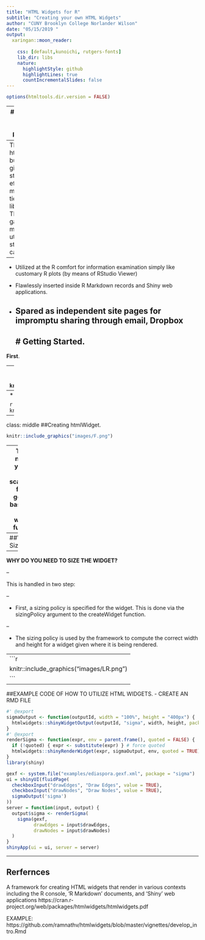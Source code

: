 ```yaml
---
title: "HTML Widgets for R"
subtitle: "Creating your own HTML Widgets"
author: "CUNY Brooklyn College Norlander Wilson"
date: "05/15/2019 "
output:
  xaringan::moon_reader:
  
    css: [default,kunoichi, rutgers-fonts]
    lib_dir: libs
    nature:
      highlightStyle: github
      highlightLines: true
      countIncrementalSlides: false
---
```


```r
options(htmltools.dir.version = FALSE)
```

--
# What is a HTML Widgets Package?

```r
knitr::include_graphics("images/G.jpg")
```
--
The htmlwidgets bundle that gives a structure to effectively making R ties to the libraries. These gadgets made utilizing the structure can be: 

--


- Utilized at the R comfort for information examination simply like customary R plots (by means of RStudio Viewer) 

- Flawlessly inserted inside R Markdown records and Shiny web applications. 

- Spared as independent site pages for impromptu sharing through email, Dropbox
---
# Getting Started. 
--


**First**. 


--
* INSTALL THE HTMLWIDGETS PACKAGE. 
```r
knitr::include_graphics("images/FL.png")
```
--
* INSTALL THE DEVTOOLS PACKAGE. 

```r
knitr::include_graphics("images/GL.png")
```
---
class: middle
##Creating htmlWidget. 


```r
knitr::include_graphics("images/F.png")
```

--
To create a new widget you can call the scaffoldWidget function to generate the basic structure for your widget. This function will:

```r
knitr::include_graphics("images/exc.jpg")
```

---
##Widget Sizing 

--


**WHY DO YOU NEED TO SIZE THE WIDGET?**


--


This is handled in two step: 



--

-  First, a sizing policy is specified for the widget. This is done via the  sizingPolicy argument to the createWidget function. 


--

-  The sizing policy is used by the framework to compute the correct width and height for a widget given where it is being rendered. 

--
```r
knitr::include_graphics("images/LR.png")
```
---


##EXAMPLE CODE OF HOW TO UTILIZE HTML WIDGETS. 
- CREATE AN RMD FILE

```r
#' @export
sigmaOutput <- function(outputId, width = "100%", height = "400px") {
  htmlwidgets::shinyWidgetOutput(outputId, "sigma", width, height, package = "sigma")
}
#' @export
renderSigma <- function(expr, env = parent.frame(), quoted = FALSE) {
  if (!quoted) { expr <- substitute(expr) } # force quoted
  htmlwidgets::shinyRenderWidget(expr, sigmaOutput, env, quoted = TRUE)
}
library(shiny)

gexf <- system.file("examples/ediaspora.gexf.xml", package = "sigma")
ui = shinyUI(fluidPage(
  checkboxInput("drawEdges", "Draw Edges", value = TRUE),
  checkboxInput("drawNodes", "Draw Nodes", value = TRUE),
  sigmaOutput('sigma')
))
server = function(input, output) {
  output$sigma <- renderSigma(
    sigma(gexf, 
          drawEdges = input$drawEdges, 
          drawNodes = input$drawNodes)
  )
}
shinyApp(ui = ui, server = server)
```

---

## Rerfernces 

A framework for creating HTML widgets that render in various
contexts including the R console, 'R Markdown' documents, and 'Shiny'
web applications
https://cran.r-project.org/web/packages/htmlwidgets/htmlwidgets.pdf

EXAMPLE: 
https://github.com/ramnathv/htmlwidgets/blob/master/vignettes/develop_intro.Rmd








